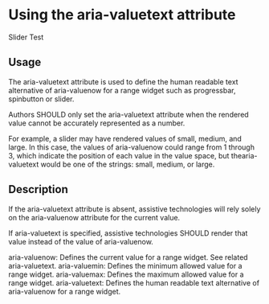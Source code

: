 
<Meta title="Value Component" component={Value} />

# Using the aria-valuetext attribute

<Preview withToolbar>
  <Story name="Using the aria-valuetext attribute">
    <Value>
        <div 
            role="slider"
            aria-valuenow="1"
            aria-valuemin="1"
            aria-valuemax="7"
            aria-valuetext="Sunday">Slider Test
        </div>
    </Value>
  </Story>
</Preview>

## Usage

The aria-valuetext attribute is used to define the human readable text alternative of aria-valuenow for a range widget such as progressbar, spinbutton or slider.

Authors SHOULD only set the aria-valuetext attribute when the rendered value cannot be accurately represented as a number. 

For example, a slider may have rendered values of small, medium, and large. In this case, the values of aria-valuenow could range from 1 through 3, which indicate the position of each value in the value space, but thearia-valuetext would be one of the strings: small, medium, or large.

## Description

If the aria-valuetext attribute is absent, assistive technologies will rely solely on the aria-valuenow attribute for the current value. 

If aria-valuetext is specified, assistive technologies SHOULD render that value instead of the value of aria-valuenow.


aria-valuenow: Defines the current value for a range widget. See related aria-valuetext.
aria-valuemin: Defines the minimum allowed value for a range widget.
aria-valuemax: Defines the maximum allowed value for a range widget.
aria-valuetext: Defines the human readable text alternative of aria-valuenow for a range widget.